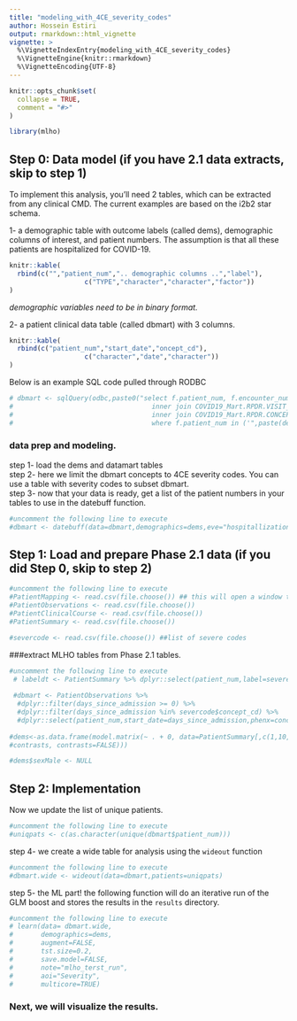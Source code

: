 ```yaml
---
title: "modeling_with_4CE_severity_codes"
author: Hossein Estiri
output: rmarkdown::html_vignette
vignette: >
  %\VignetteIndexEntry{modeling_with_4CE_severity_codes}
  %\VignetteEngine{knitr::rmarkdown}
  %\VignetteEncoding{UTF-8}
---
```


```r
knitr::opts_chunk$set(
  collapse = TRUE,
  comment = "#>"
)
```

```r
library(mlho)
```
## Step 0: Data model (if you have 2.1 data extracts, skip to step 1)

To implement this analysis, you'll need 2 tables, which can be extracted from any clinical CMD. The current examples are based on the i2b2 star schema.

1-  a demographic table with outcome labels (called dems), demographic columns of interest, and patient numbers. 
The assumption is that all these patients are hospitalized for COVID-19.
```r
knitr::kable(
  rbind(c("","patient_num",".. demographic columns ..","label"),
                   c("TYPE","character","character","factor"))
)
```

*demographic variables need to be in binary format.*


2- a patient clinical data table (called dbmart) with 3 columns. 
```r
knitr::kable(
  rbind(c("patient_num","start_date","oncept_cd"),
                   c("character","date","character"))
)
```

Below is an example SQL code pulled through RODBC
```r
# dbmart <- sqlQuery(odbc,paste0("select f.patient_num, f.encounter_num, f.start_date, c.concept_cd from COVID19_Mart.RPDR.OBSERVATION_FACT_RPDR f 
#                                   inner join COVID19_Mart.RPDR.VISIT_DIMENSION v on f.patient_num = v.patient_num and f.encounter_num = v.encounter_num
#                                   inner join COVID19_Mart.RPDR.CONCEPT_DIMENSION c on f.concept_cd=c.concept_cd
#                                   where f.patient_num in ('",paste(dems$patient_num,collapse = "','"),"')"))
```

### data prep and modeling.\
step 1- load the dems and datamart tables\
step 2- here we limit the dbmart concepts to 4CE severity codes. You can use a table with severity codes to subset dbmart.\
step 3- now that your data is ready, get a list of the patient numbers in your tables to use in the datebuff function.\
```r
#uncomment the following line to execute
#dbmart <- datebuff(data=dbmart,demographics=dems,eve="hospitallization_date",use="after",patients=uniqpats)
```

## Step 1: Load and prepare Phase 2.1 data (if you did Step 0, skip to step 2)
```r
#uncomment the following line to execute
#PatientMapping <- read.csv(file.choose()) ## this will open a window to select the .csv file
#PatientObservations <- read.csv(file.choose())
#PatientClinicalCourse <- read.csv(file.choose())
#PatientSummary <- read.csv(file.choose())

#severcode <- read.csv(file.choose()) ##list of severe codes
```
 
###extract MLHO tables from Phase 2.1 tables.
 
```r
#uncomment the following line to execute
 # labeldt <- PatientSummary %>% dplyr::select(patient_num,label=severe) %>% mutate(label=factor(label))
 
 #dbmart <- PatientObservations %>% 
  #dplyr::filter(days_since_admission >= 0) %>%
  #dplyr::filter(days_since_admission %in% severcode$concept_cd) %>%
  #dplyr::select(patient_num,start_date=days_since_admission,phenx=concept_code)
  
#dems<-as.data.frame(model.matrix(~ . + 0, data=PatientSummary[,c(1,10,11,12)], contrasts.arg = lapply(PatientSummary[,c(10,11,12)],
#contrasts, contrasts=FALSE)))

#dems$sexMale <- NULL

```

## Step 2: Implementation

Now we update the list of unique patients.
```r
#uncomment the following line to execute
#uniqpats <- c(as.character(unique(dbmart$patient_num)))
```

step 4- we create a wide table for analysis using the `wideout` function
```r
#uncomment the following line to execute
#dbmart.wide <- wideout(data=dbmart,patients=uniqpats)
```

step 5- the ML part!
the following function will do an iterative run of the GLM boost and stores the results in the `results` directory.
```r
#uncomment the following line to execute
# learn(data= dbmart.wide,
#       demographics=dems,
#       augment=FALSE,
#       tst.size=0.2,
#       save.model=FALSE,
#       note="mlho_terst_run",
#       aoi="Severity",
#       multicore=TRUE)
```


### Next, we will visualize the results.
